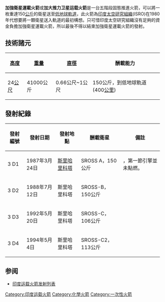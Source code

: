 {{unreferenced|time=2018-11-17T06:15:34+00:00}}
{{Infobox Rocket
|image = ASLV.svg
|caption = 加強衛星運載火箭
|imsize = 80px
|height = {{convert|24|m|ft}}
|mass = {{convert|41000|kg|lb}}
|diameter = {{convert|1|m|ft}}
|manufacturer = [[印度太空研究機構|印度太空研究機構]]
|function = 小型[[運載火箭|運載火箭]]
|country-origin = {{IND}}
|capacities =
  {{Infobox Rocket/Payload
  |location =  400公里 [[低地軌道|LEO]]
  |kilos    =  {{convert|150|kg|lb}}
  }}
|status = 退役
|first = 1987年3月24日
|last = 1994年5月4日
|launches = 4次
|success = 1次
|fail = 2次
|partial = 1次
|sites = [[斯里哈里科塔|斯里哈里科塔]]
|family = [[Satellite_Launch_Vehicle|SLV]]、[[PSLV|PSLV]]、[[GSLV|GSLV]]
|payloads = [[Stretched_Rohini_Satellite_Series|SROSS]]
|stagedata    =  
  {{Infobox Rocket/Stage
  |type       =  stage
  |stageno    =  -{zh-hans:第一级;zh-tw:第一節}-
  |engines    =  2 [[Solid_rocket|solid]]
  |thrust     =  2*502.6千牛頓
  |SI         =  253 秒
  |burntime   =  49 秒
  |fuel       =  [[固態火箭發動機|固態火箭發動機]]
  }}  
  {{Infobox Rocket/Stage
  |type       =  stage
  |stageno    =  -{zh-hans:第二级;zh-tw:第二節}-
  |engines    =  1 [[Solid_rocket|solid]]
  |thrust     =  702.6千牛頓
  |SI         =  259 秒
  |burntime   =  45 秒
  |fuel       =  [[固態火箭發動機|固態火箭發動機]]
  }} 
  {{Infobox Rocket/Stage
  |type       =  stage
  |stageno    =  -{zh-hans:第三级;zh-tw:第三節}-
  |engines    =  1 [[Solid_rocket|solid]]
  |thrust     =  304千牛頓
  |SI         =  276 秒
  |burntime   =  36 秒
  |fuel       =  [[固態火箭發動機|固態火箭發動機]]
  }} 
  {{Infobox Rocket/Stage
  |type       =  stage
  |stageno    =  -{zh-hans:第四级;zh-tw:第四節}-
  |engines    =  1 [[Solid_rocket|solid]]
  |thrust     =  90.7千牛頓
  |SI         =  277 秒
  |burntime   =  45 秒
  |fuel       =  [[固態火箭發動機|固態火箭發動機]]
  }} 
  {{Infobox Rocket/Stage
  |type       =  stage
  |stageno    =  -{zh-hans:第五级;zh-tw:第五節}-
  |engines    =  1 [[Solid_rocket|solid]]
  |thrust     =  35千牛頓
  |SI         =  281 秒
  |burntime   =  33 秒
  |fuel       =  [[固態火箭發動機|固態火箭發動機]]
  }}
}}

'''加強衛星運載火箭'''或'''加大推力卫星运载火箭'''是一台五階段固態推進火箭，可以將一枚重達150[[公斤|公斤]]的衛星送至[[低地球軌道|低地球軌道]]，此火箭為[[印度太空研究組織|印度太空研究組織]](ISRO)在1980年代想要將一顆衛星送入軌道的最初構想。只可惜印度太空研究組織沒有足夠的資金負擔加強衛星運載火箭，所以最後不得以結束加強衛星運載火箭的發射。

==技術諸元==
{| border="2" cellpadding="4" cellspacing="0" style="margin: 1em 0em 1em 0; background: #f9f9f9; border: 1px #aaa solid; border-collapse: collapse; font-size: 95%;"
|----- bgcolor="#FFDEAD"
![[高度|高度]]
![[重量|重量]]
![[直徑|直徑]]
!酬載能力
|-
|24[[公尺|公尺]]
|41000公斤
|0.66公尺~1公尺
|150公斤，到低地球軌道(400[[公里|公里]])
|}

==發射紀錄==
{| border="2" cellpadding="4" cellspacing="0" style="margin: 1em 0em 1em 0; background: #f9f9f9; border: 1px #aaa solid; border-collapse: collapse; font-size: 95%;"
|----- bgcolor="#FFDEAD"
!發射編號
!發射日期
!發射地點
!酬載衛星
!備註
|-
|3 D1
|1987年3月24日
| [[斯里哈里科塔|斯里哈里科塔]]
|SROSS A，150公斤
|{{no|失敗}}，第一節引擎並未點燃。
|-
|3 D2
|1988年7月12日
| 斯里哈里科塔
|SROSS-B，150公斤
|{{no|失敗}}
|-
|3 D3
|1992年5月20日
| 斯里哈里科塔
| SROSS-C，106公斤
|{{partial|部分失敗}}
|-
|3 D4
|1994年5月4日
| 斯里哈里科塔
| SROSS-C2，113公斤
|{{yes|成功}}
|}

== 参阅 ==

* [[印度运载火箭发射列表|印度运载火箭发射列表]]

{{印度運載火箭}}
{{ELVs}}

[[Category:印度运载火箭|Category:印度运载火箭]]
[[Category:化學火箭|Category:化學火箭]]
[[Category:一次性火箭|Category:一次性火箭]]